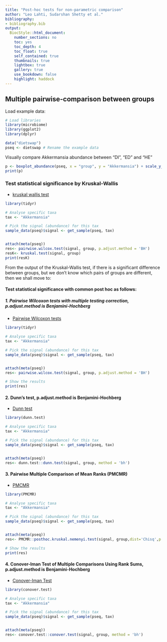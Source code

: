 ```yaml
---
title: "Post-hoc tests for non-parametric comparison"
author: "Leo Lahti, Sudarshan Shetty et al."
bibliography: 
- bibliography.bib
output:
  BiocStyle::html_document:
    number_sections: no
    toc: yes
    toc_depth: 4
    toc_float: true
    self_contained: true
    thumbnails: true
    lightbox: true
    gallery: true
    use_bookdown: false
    highlight: haddock
---
```

<!--
  %\VignetteEngine{knitr::rmarkdown}
  %\VignetteIndexEntry{microbiome tutorial - comparisons}
  %\usepackage[utf8]{inputenc}
  %\VignetteEncoding{UTF-8}  
-->


## Multiple pairwise-comparison between groups 



Load example data:

```r
# Load libraries
library(microbiome)
library(ggplot2)
library(dplyr)

data("dietswap")
pseq <- dietswap # Rename the example data
```


Visually compare Akkermansia abundance between "DI", "ED" and "HE"

```r
p <- boxplot_abundance(pseq, x = "group", y = "Akkermansia") + scale_y_log10()
print(p)
```


### Test statistical significance by Kruskal-Wallis

* [kruskal wallis test](http://www.sthda.com/english/wiki/kruskal-wallis-test-in-r#what-is-kruskal-wallis-test)

```r

library(tidyr)

# Analyse specific taxa
tax <- "Akkermansia"

# Pick the signal (abundance) for this tax
sample_data(pseq)$signal <- get_sample(pseq, tax)


attach(meta(pseq))
res<- pairwise.wilcox.test(signal, group, p.adjust.method = 'BH')
resK<- kruskal.test(signal, group)
print(resK)
```


From the output of the Kruskal-Wallis test, if there is a significant difference between groups, but we don’t know which pairs of groups are different, then we shall move to:


#### Test statistical significance with common post hoc as follows:

##### 1. Pairwise Wilcoxon tests with multiple testing correction, p.adjust.method is Benjamini-Hochberg

* [Pairwise Wilcoxon tests](https://bookdown.org/thomas_pernet/Tuto/non-parametric-tests.html#wilcoxon-whitney-wilcoxon-test)

```r

library(tidyr)

# Analyse specific taxa
tax <- "Akkermansia"

# Pick the signal (abundance) for this tax
sample_data(pseq)$signal <- get_sample(pseq, tax)


attach(meta(pseq))
res<- pairwise.wilcox.test(signal, group, p.adjust.method = 'BH')

# Show the results
print(res)
```






#### 2. Dunn's test, p.adjust.method is Benjamini-Hochberg

* [Dunn test](https://cran.r-project.org/web/packages/dunn.test/dunn.test.pdf)

```r

library(dunn.test)

# Analyse specific taxa
tax <- "Akkermansia"

# Pick the signal (abundance) for this tax
sample_data(pseq)$signal <- get_sample(pseq, tax)


attach(meta(pseq))
res<- dunn.test::dunn.test(signal, group, method = 'bh')  


```




#### 3. Pairwise Multiple Comparison of Mean Ranks (PMCMR)

* [PMCMR](https://cran.r-project.org/web/packages/PMCMR/vignettes/PMCMR.pdf)

```r

library(PMCMR)

# Analyse specific taxa
tax <- "Akkermansia"

# Pick the signal (abundance) for this tax
sample_data(pseq)$signal <- get_sample(pseq, tax)


attach(meta(pseq))
res<- PMCMR::posthoc.kruskal.nemenyi.test(signal, group,dist='Chisq',p.adjust.methods=  'BH')  

# Show the results
print(res)

```


#### 4. Conover-Iman Test of Multiple Comparisons Using Rank Sums, p.adjust.method is Benjamini-Hochberg

* [Conover-Iman Test](https://cran.r-project.org/web/packages/conover.test/conover.test.pdf)

```r

library(conover.test)

# Analyse specific taxa
tax <- "Akkermansia"

# Pick the signal (abundance) for this tax
sample_data(pseq)$signal <- get_sample(pseq, tax)


attach(meta(pseq))
res<- conover.test::conover.test(signal, group, method = 'bh')
  



```

